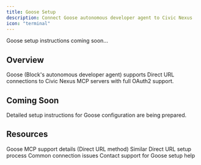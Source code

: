 ```yaml
---
title: Goose Setup
description: Connect Goose autonomous developer agent to Civic Nexus
icon: "terminal"
---
```


<Note>
  Goose setup instructions coming soon...
</Note>

## Overview

Goose (Block's autonomous developer agent) supports Direct URL connections to Civic Nexus MCP servers with full OAuth2 support.

## Coming Soon

Detailed setup instructions for Goose configuration are being prepared.

## Resources

<CardGroup cols={2}>
  <Card title="Client Compatibility" icon="table" href="/nexus/reference/client-compatibility">
    Goose MCP support details (Direct URL method)
  </Card>
  <Card title="Claude Desktop Guide" icon="desktop" href="/nexus/quickstart/clients/claude-desktop">
    Similar Direct URL setup process
  </Card>
  <Card title="Troubleshooting" icon="wrench" href="/nexus/troubleshooting">
    Common connection issues
  </Card>
  <Card title="Get Help" icon="message-circle" href="https://civickey.typeform.com/to/qJ5mieBw">
    Contact support for Goose setup help
  </Card>
</CardGroup>
